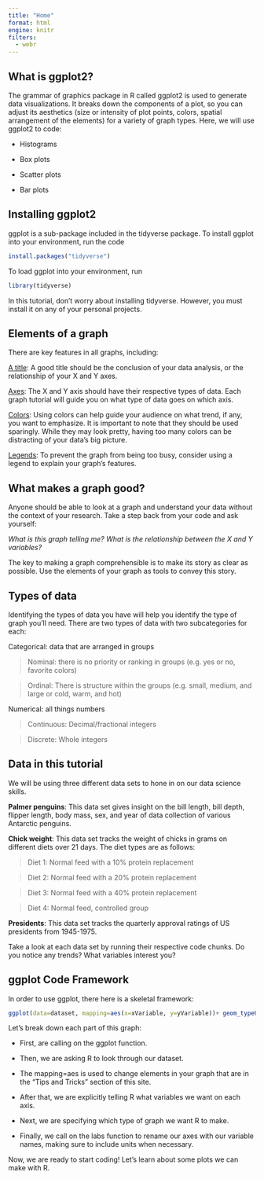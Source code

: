 ```yaml
---
title: "Home"
format: html
engine: knitr
filters:
  - webr
---
```


## What is ggplot2?

The grammar of graphics package in R called ggplot2 is used to generate data visualizations. It breaks down the components of a plot, so you can adjust its aesthetics (size or intensity of plot points, colors, spatial arrangement of the elements) for a variety of graph types. Here, we will use ggplot2 to code:

-   Histograms

-   Box plots

-   Scatter plots

-   Bar plots

## Installing ggplot2

ggplot is a sub-package included in the tidyverse package. To install ggplot into your environment, run the code

``` r
install.packages("tidyverse")
```

To load ggplot into your environment, run

``` r
library(tidyverse)
```

In this tutorial, don't worry about installing tidyverse. However, you must install it on any of your personal projects.

## Elements of a graph

There are key features in all graphs, including:

[A title]{.underline}: A good title should be the conclusion of your data analysis, or the relationship of your X and Y axes.

[Axes]{.underline}: The X and Y axis should have their respective types of data. Each graph tutorial will guide you on what type of data goes on which axis.

[Colors]{.underline}: Using colors can help guide your audience on what trend, if any, you want to emphasize. It is important to note that they should be used sparingly. While they may look pretty, having too many colors can be distracting of your data’s big picture.

[Legends]{.underline}: To prevent the graph from being too busy, consider using a legend to explain your graph’s features.

## What makes a graph good?

Anyone should be able to look at a graph and understand your data without the context of your research. Take a step back from your code and ask yourself:

*What is this graph telling me? What is the relationship between the X and Y variables?*

The key to making a graph comprehensible is to make its story as clear as possible. Use the elements of your graph as tools to convey this story.

## Types of data

Identifying the types of data you have will help you identify the type of graph you’ll need. There are two types of data with two subcategories for each:

Categorical: data that are arranged in groups

> Nominal: there is no priority or ranking in groups (e.g. yes or no, favorite colors)

> Ordinal: There is structure within the groups (e.g. small, medium, and large or cold, warm, and hot)

Numerical: all things numbers

> Continuous: Decimal/fractional integers

> Discrete: Whole integers

## Data in this tutorial

We will be using three different data sets to hone in on our data science skills.

**Palmer penguins**: This data set gives insight on the bill length, bill depth, flipper length, body mass, sex, and year of data collection of various Antarctic penguins.


**Chick weight**: This data set tracks the weight of chicks in grams on different diets over 21 days. The diet types are as follows:

> Diet 1: Normal feed with a 10% protein replacement

> Diet 2: Normal feed with a 20% protein replacement

> Diet 3: Normal feed with a 40% protein replacement

> Diet 4: Normal feed, controlled group

**Presidents**: This data set tracks the quarterly approval ratings of US presidents from 1945-1975.

Take a look at each data set by running their respective code chunks. Do you notice any trends? What variables interest you?

## ggplot Code Framework

In order to use ggplot, there here is a skeletal framework:

``` r
ggplot(data=dataset, mapping=aes(x=xVariable, y=yVariable))+ geom_typeOfPlot()+ labs(title="Your title", x="Name of X variable", y="Your Y variable")
```

Let's break down each part of this graph:

-   First, are calling on the ggplot function.

-   Then, we are asking R to look through our dataset.

-   The mapping=aes is used to change elements in your graph that are in the "Tips and Tricks" section of this site.

-   After that, we are explicitly telling R what variables we want on each axis.

-   Next, we are specifying which type of graph we want R to make.

-   Finally, we call on the labs function to rename our axes with our variable names, making sure to include units when necessary.

Now, we are ready to start coding! Let's learn about some plots we can make with R.
